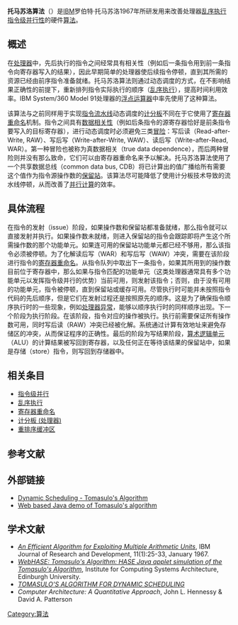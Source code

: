 '''托马苏洛算法'''（{{lang-en|Tomasulo algorithm}}）是[[IBM|IBM]]罗伯特·托马苏洛1967年所研发用来改善处理器[[乱序执行|乱序执行]][[指令层级平行|指令级并行性]]的硬件[[算法|算法]]。

== 概述 ==
在[[处理器|处理器]]中，先后执行的指令之间经常具有相关性（例如后一条指令用到前一条指令向寄存器写入的结果），因此早期简单的处理器使后续指令停顿，直到其所需的资源已经由前序指令准备就绪。托马苏洛算法则通过动态调度的方式，在不影响结果正确性的前提下，重新排列指令实际执行的顺序（[[乱序执行|乱序执行]]），提高时间利用效率。IBM System/360 Model 91处理器的[[浮点运算器|浮点运算器]]中率先使用了这种算法。{{R|caqa|page=92}}

该算法与之前同样用于实现[[指令管線化|指令流水线]]动态调度的[[计分板_(处理器)|计分板]]不同在于它使用了[[寄存器重命名|寄存器重命名]]机制。指令之间具有[[数据-程序依赖|数据相关性]]（例如后条指令的源寄存器恰好是前条指令要写入的目标寄存器），进行动态调度时必须避免三类[[冒险_(计算机体系结构)|冒险]]：写后读（Read-after-Write, RAW）、写后写（Write-after-Write, WAW）、读后写（Write-after-Read, WAR）。{{R|caqa|page=90}}{{R|ddca|page=319-321}}第一种冒险也被称为真数据相关（true data dependence），而后两种冒险则并没有那么致命，它们可以由寄存器重命名来予以解决。{{R|ddca|page=321-322}}托马苏洛算法使用了一个共享数据总线（common data bus, CDB）将已计算出的值广播给所有需要这个值作为指令源操作数的[[保留站|保留站]]。该算法尽可能降低了使用计分板技术导致的流水线停顿，从而改善了[[并行计算|并行计算]]的效率。

== 具体流程 ==
在指令的发射（issue）阶段，如果操作数和保留站都准备就绪，那么指令就可以直接发射并执行。如果操作数未就绪，则进入保留站的指令会跟踪即将产生这个所需操作数的那个功能单元。如果连可用的保留站功能单元都已经不够用，那么该指令必须被停顿。为了化解读后写（WAR）和写后写（WAW）冲突，需要在该阶段进行指令的[[寄存器重命名|寄存器重命名]]。从指令队列中取出下一条指令，如果其所用到的操作数目前位于寄存器中，那么如果与指令匹配的功能单元（这类处理器通常具有多个功能单元以发挥指令级并行的优势）当前可用，则发射该指令；否则，由于没有可用的功能单元，指令被停顿，直到保留站或缓存可用。尽管执行时可能并未按照指令代码的先后顺序，但是它们在发射过程还是按照原先的顺序。这是为了确保指令顺序执行时的一些现象，例如[[异常处理|处理器异常]]，能够以顺序执行时的同样顺序出现。{{R|caqa|page=90-91}}下一个阶段为执行阶段。在该阶段，指令对应的操作被执行。执行前需要保证所有操作数可用，同时写后读（RAW）冲突已经被化解。系统通过计算有效地址来避免存储区的冲突，从而保证程序的正确性。最后的阶段为写结果阶段，[[算术逻辑单元|算术逻辑单元]]（ALU）的计算结果被写回到寄存器，以及任何正在等待该结果的保留站中，如果是存储（store）指令，则写回到存储器中。

== 相关条目 ==
* [[指令级并行|指令级并行]]
* [[乱序执行|乱序执行]]
* [[寄存器重命名|寄存器重命名]]
* [[计分板_(处理器)|计分板 (处理器)]]
* [[重排序缓冲区|重排序缓冲区]]

== 参考文献 ==
{{Reflist|refs=
<ref name = "caqa">{{Cite book|author=John L. Hennessy, David A. Patterson|title=Computer architecture : a Quantitative Approach (Fourth edition)|publisher=Elsevier|isbn=978-0-12-370490-0}}</ref>

<ref name = "ddca">{{Cite book|author=David Money Harris, Sarah L. Harris|title=数字设计和计算机体系结构（原书名：''Digital Design and Computer Architechture''）|publisher=机械工业出版社|location=北京|isbn=978-7-111-25459-1}}</ref>
}}

== 外部链接 ==
* [http://www.cs.umd.edu/class/fall2001/cmsc411/projects/dynamic/tomasulo.html Dynamic Scheduling - Tomasulo's Algorithm]{{Wayback|url=http://www.cs.umd.edu/class/fall2001/cmsc411/projects/dynamic/tomasulo.html |date=20140310144302 }}
* [https://web.archive.org/web/20140202102737/http://www.dgomezpr.com/ece/computer-architecture/73-tomasulo Web based Java demo of Tomasulo's algorithm]

== 学术文献 ==
* ''[http://domino.research.ibm.com/tchjr/journalindex.nsf/0/ed39cdf7e40549ec85256bfa00683f73?OpenDocument An Efficient Algorithm for Exploiting Multiple Arithmetic Units]{{Wayback|url=http://domino.research.ibm.com/tchjr/journalindex.nsf/0/ed39cdf7e40549ec85256bfa00683f73?OpenDocument |date=20130719061648 }}'',  IBM Journal of Research and Development, 11(1):25-33, January 1967.
* ''[http://www.dcs.ed.ac.uk/home/hase/webhase/demo/tomasulo.html WebHASE: Tomasulo's Algorithm: HASE Java applet simulation of the Tomasulo's Algorithm]{{Wayback|url=http://www.dcs.ed.ac.uk/home/hase/webhase/demo/tomasulo.html |date=20130911042737 }}'', Institute for Computing Systems Architecture, Edinburgh University.
* ''[http://www.ecs.umass.edu/ece/koren/architecture/Tomasulo1/tomasulo.htm TOMASULO'S ALGORITHM FOR DYNAMIC SCHEDULING]{{Wayback|url=http://www.ecs.umass.edu/ece/koren/architecture/Tomasulo1/tomasulo.htm |date=20130809083319 }}''
* ''Computer Architecture: A Quantitative Approach'', John L. Hennessy & David A. Patterson

[[Category:算法|Category:算法]]